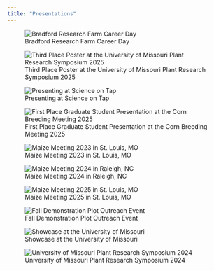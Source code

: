 ```yaml
---
title: "Presentations"
---
```


::: {layout-ncol="2"}
![Bradford Research Farm Career Day](FFA_day.jpg)


![Third Place Poster at the University of Missouri Plant Research Symposium 2025](MUPR_25.jpg)

:::

::: {layout-ncol="2"}
![Presenting at Science on Tap](science_on_tap.png)

![First Place Graduate Student Presentation at the Corn Breeding Meeting 2025](CBR_25.jpg)
:::

::: {layout-ncol="3"}
![Maize Meeting 2023 in St. Louis, MO](MM23.png)

![Maize Meeting 2024 in Raleigh, NC](MM24.png)

![Maize Meeting 2025 in St. Louis, MO](MM_25.jpg)

:::

::: {layout-ncol="2"}
![Fall Demonstration Plot Outreach Event](demo_presentation.jpg)

![Showcase at the University of Missouri](IPG.png)
:::
:::{layout-ncol="1"}

![University of Missouri Plant Research Symposium 2024](MUPR.png)
:::


